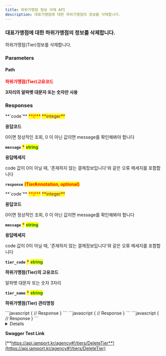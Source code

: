 ```yaml
---
title: 하위가맹점 정보 삭제 API
description: 대표가맹점에 대한 하위가맹점의 정보를 삭제합니다.
---
```



### 대표가맹점에 대한 하위가맹점의 정보를 삭제합니다.

<Swagger method="delete" path="/tiers/{tier_code}" baseUrl="https://api.iamport.kr" summary="하위가맹점 정보를 삭제">
<SwaggerDescription>
하위가맹점(Tier)정보를 삭제합니다.

</SwaggerDescription>

### Parameters

#### Path

<SwaggerParameter name="tier_code" type="String" required="true">
<mark style="color:red;">

**하위가맹점(Tier)고유코드**

</mark>

**3자리의 알파벳 대문자 또는 숫자만 사용**

</SwaggerParameter>

### Responses

<SwaggerResponse status="200: OK" description="성공">
<Tabs>
<Tab title="TierResponse">
**`code`** <mark style="color:red;">**\***</mark> <mark style="color:purple;">**integer**</mark>

**응답코드**

0이면 정상적인 조회, 0 이 아닌 값이면 message를 확인해봐야 합니다

**`message`** <mark style="color:red;">**\***</mark> <mark style="color:green;">**string**</mark>

**응답메세지**

code 값이 0이 아닐 때, '존재하지 않는 결제정보입니다'와 같은 오류 메세지를 포함합니다

**`response`** <mark style="color:red;">**(TierAnnotation, optional)**</mark>

</Tab>
</Tabs>

<Tabs>
<Tab title="TierAnnotation">
**`code`** <mark style="color:red;">**\***</mark> <mark style="color:purple;">**integer**</mark>

**응답코드**

0이면 정상적인 조회, 0 이 아닌 값이면 message를 확인해봐야 합니다

**`message`** <mark style="color:red;">**\***</mark> <mark style="color:green;">**string**</mark>

**응답메세지**

code 값이 0이 아닐 때, '존재하지 않는 결제정보입니다'와 같은 오류 메세지를 포함합니다

**`tier_code`** <mark style="color:red;">**\***</mark> <mark style="color:green;">**string**</mark>

**하위가맹점(Tier)의 고유코드**

알파벳 대문자 또는 숫자 3자리

**`tier_name`** <mark style="color:red;">**\***</mark> <mark style="color:green;">**string**</mark>

**하위가맹점(Tier) 관리명칭**

</Tab>
</Tabs>

</SwaggerResponse>

<SwaggerResponse status="400: Bad Request" description="imp_uid가 누락된 경우/ 가상계좌 결제 건이 아닌 경우 / 가상계좌가 입금대기 상태(ready)가 아닌 경우">
```javascript
{
    // Response
}
```

</SwaggerResponse>

<SwaggerResponse status="401: Unauthorized" description="인증 Token이 전달되지 않았거나 유효하지 않은 경우">
```javascript
{
    // Response
}
```

</SwaggerResponse>

<SwaggerResponse status="500: Internal Server Error" description="삭제에 실패한 경우">
```javascript
{
    // Response
}
```

</SwaggerResponse>

</Swagger>

<Details>
<p slot="summary">Response Model Schema</p>

```json
{
  "code": 0,
  "message": "string",
  "response": {
    "tier_code": "string",
    "tier_name": "string"
  }
}
```

</Details>

<Hint style="success">

**Swagger Test Link**

[**https://api.iamport.kr/agency#!/tiers/DeleteTier**](https://api.iamport.kr/agency#!/tiers/DeleteTier)

</Hint>
